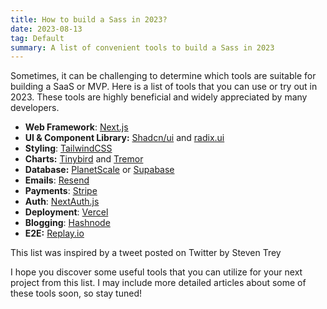```yaml
---
title: How to build a Sass in 2023?
date: 2023-08-13
tag: Default
summary: A list of convenient tools to build a Sass in 2023
---
```


Sometimes, it can be challenging to determine which tools are suitable for building a SaaS or MVP. Here is a list of tools that you can use or try out in 2023. These tools are highly beneficial and widely appreciated by many developers.

- **Web Framework**: [Next.js](https://nextjs.org/)
- **UI & Component Library:** [Shadcn/ui](https://ui.shadcn.com/) and [radix.ui](https://www.radix-ui.com/)
- **Styling**: [TailwindCSS](https://tailwindcss.com/)
- **Charts:** [Tinybird](https://www.tinybird.co/) and [Tremor](https://www.tremor.so/)
- **Database:** [PlanetScale](https://planetscale.com/) or [Supabase](https://supabase.com/)
- **Emails**: [Resend](https://resend.com/)
- **Payments**: [Stripe](https://stripe.com/)
- **Auth**: [NextAuth.js](https://next-auth.js.org/)
- **Deployment**: [Vercel](https://vercel.com/)
- **Blogging**: [Hashnode](https://hashnode.com/)
- **E2E:** [Replay.io](https://www.replay.io/)

This list was inspired by a tweet posted on Twitter by Steven Trey

<StaticTweet id="1688936062260006912" />

I hope you discover some useful tools that you can utilize for your next project from this list. I may include more detailed articles about some of these tools soon, so stay tuned!

